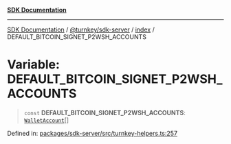 [**SDK Documentation**](../../../../README.mdx)

***

[SDK Documentation](../../../../packages.mdx) / [@turnkey/sdk-server](../../README.mdx) / [index](../README.mdx) / DEFAULT\_BITCOIN\_SIGNET\_P2WSH\_ACCOUNTS

# Variable: DEFAULT\_BITCOIN\_SIGNET\_P2WSH\_ACCOUNTS

> `const` **DEFAULT\_BITCOIN\_SIGNET\_P2WSH\_ACCOUNTS**: [`WalletAccount`](../interfaces/WalletAccount.mdx)[]

Defined in: [packages/sdk-server/src/turnkey-helpers.ts:257](https://github.com/tkhq/sdk/blob/3a88af7d1d927c6022706911d6af0f92f1440e00/packages/sdk-server/src/turnkey-helpers.ts#L257)
